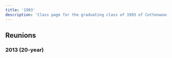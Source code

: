 ```yaml
---
title: '1993'
description: 'Class page for the graduating class of 1993 of Cottonwood High School.'
---
```


## Reunions

### 2013 (20-year)


<YouTube
  id="-XjlNZnGtQE"
  title="Cottonwood High School Class of 1993 20th Reunion Video"
/>
